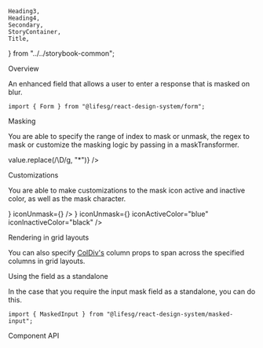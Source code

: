     Heading3,
    Heading4,
    Secondary,
    StoryContainer,
    Title,
} from "../../storybook-common";

<Meta title="Form/MaskedInput" component={Form.MaskedInput} />

<Title>Form.MaskedInput</Title>

<Secondary>Overview</Secondary>

An enhanced field that allows a user to enter a response that is masked on blur.

```tsx
import { Form } from "@lifesg/react-design-system/form";
```

<Canvas>
    <Story name="Field">
        <StoryContainer>
            <Container>
                <Form.MaskedInput
                    label="This is the mask field with no input"
                    maskRange={[2, 5]}
                />
                <Form.MaskedInput
                    label="This is the mask field with input"
                    value="S1234567D"
                    maskRange={[2, 5]}
                />
                <Form.MaskedInput
                    label="This is set to be transformed to uppercase"
                    maskRange={[2, 5]}
                    transformInput={"uppercase"}
                />
                <Form.MaskedInput
                    label="This is set to be transformed to lowercase"
                    maskRange={[2, 5]}
                    transformInput={"lowercase"}
                />
                <Form.MaskedInput
                    label="This is the error state"
                    errorMessage="Input is required"
                    maskRange={[2, 5]}
                />
                <Form.MaskedInput
                    label="This is the masking disabled state"
                    maskRange={[2, 5]}
                    value="S1234567D"
                    disableMask={true}
                />
                <Form.MaskedInput
                    label="This is the readonly state with no pre-filled value"
                    maskRange={[2, 5]}
                    readOnly
                />
                <Form.MaskedInput
                    label="This is the readonly state with pre-filled value"
                    value="S1234567D"
                    maskRange={[2, 5]}
                    readOnly
                />
            </Container>
        </StoryContainer>
    </Story>
</Canvas>

<Heading3>Masking</Heading3>

You are able to specify the range of index to mask or unmask, the regex to mask or customize the masking logic by passing in a maskTransformer.

<Canvas>
    <Story name="Masking">
        <StoryContainer>
            <Container>
                <Form.MaskedInput
                    label="Set mask range to [2,5]"
                    value="S1234567D"
                    maskRange={[2, 5]}
                />
                <Form.MaskedInput
                    label="Set mask range to [2,100]"
                    value="S1234567D"
                    maskRange={[2, 100]}
                />
                <Form.MaskedInput
                    label="Set mask range to [100,2] (auto-determines start and end index)"
                    value="S1234567D"
                    maskRange={[100, 2]}
                />
                <Form.MaskedInput
                    label="Set unmask range to [1,4]"
                    value="S1234567D"
                    unmaskRange={[1, 4]}
                />
                <Form.MaskedInput
                    label="Set mask regex to /\D/g"
                    value="S1234567D"
                    maskRegex={/\D/g}
                />
                <Form.MaskedInput
                    label="Set mask transformer that replaces non-digit character with *"
                    value="S1234567D"
                    maskTransformer={(value) => value.replace(/\D/g, "*")}
                />
            </Container>
        </StoryContainer>
    </Story>
</Canvas>

<Heading3>Customizations</Heading3>

You are able to make customizations to the mask icon active and inactive color, as well as the mask character.

<Canvas>
    <Story name="With customizations">
        <StoryContainer>
            <Container>
                <Form.MaskedInput
                    label="Set mask icon inactive color to #2a2b2b"
                    maskRange={[2, 5]}
                    iconInactiveColor="#2a2b2b"
                />
                <Form.MaskedInput
                    label="Set mask icon active color to red"
                    value="S1234567D"
                    maskRange={[2, 5]}
                    iconActiveColor="red"
                />
                <Form.MaskedInput
                    label="Set mask character to '*'"
                    value="S1234567D"
                    maskRange={[2, 5]}
                    maskChar="*"
                />
                <Form.MaskedInput
                    label="Overwrite mask and unmask icon"
                    value="S1234567D"
                    maskRange={[2, 5]}
                    iconMask={<ToggleOffFillIcon />}
                    iconUnmask={<ToggleOffIcon />}
                />
                <Form.MaskedInput
                    label="Overwrite mask and unmask icon and their active and inactive colors"
                    value="S1234567D"
                    maskRange={[2, 5]}
                    iconMask={<ToggleOffFillIcon />}
                    iconUnmask={<ToggleOffIcon />}
                    iconActiveColor="blue"
                    iconInactiveColor="black"
                />
            </Container>
        </StoryContainer>
    </Story>
</Canvas>

<Heading3>Rendering in grid layouts</Heading3>

You can also specify [ColDiv's](/docs/getting-started-layout-column-divs--column-divs)
column props to span across the specified columns in grid layouts.

<Canvas>
    <Story
        name="Rendering in grid layout"
        parameters={{ layout: "fullscreen" }}
    >
        <Layout.Content type="grid" style={{ padding: "2rem" }}>
            <Form.MaskedInput
                label="A shorter form input"
                value="S1234567D"
                maskRange={[2, 5]}
                mobileCols={[1, 5]}
            />
            <Form.MaskedInput
                label="A longer form input"
                value="S1234567D"
                maskRange={[2, 5]}
                mobileCols={[1, 5]}
                tabletCols={[1, 9]}
            />
        </Layout.Content>
    </Story>
</Canvas>

<Heading3>Using the field as a standalone</Heading3>

In the case that you require the input mask field as a standalone, you can do this.

```tsx
import { MaskedInput } from "@lifesg/react-design-system/masked-input";
```

<Canvas>
    <Story name="Standalone usage">
        <StoryContainer>
            <Container>
                <MaskedInput value="S1234567D" maskRange={[2, 5]} />
            </Container>
        </StoryContainer>
    </Story>
</Canvas>

<Secondary>Component API</Secondary>

<PropsTable />
